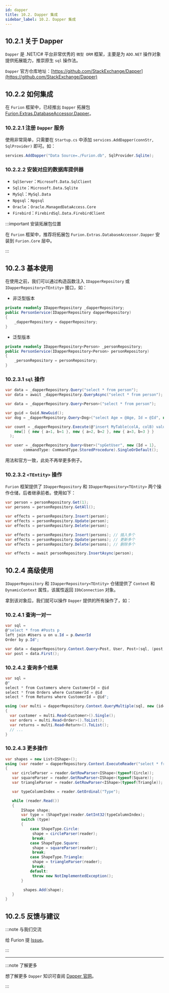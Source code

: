 ```yaml
---
id: dapper
title: 10.2. Dapper 集成
sidebar_label: 10.2. Dapper 集成
---
```


## 10.2.1 关于 Dapper

`Dapper` 是 .NET/C# 平台非常优秀的 `微型 ORM` 框架，主要是为 `ADO.NET` 操作对象提供拓展能力，推崇原生 `sql` 操作法。

`Dapper` 官方仓库地址：[https://github.com/StackExchange/Dapper](https://github.com/StackExchange/Dapper)

## 10.2.2 如何集成

在 `Furion` 框架中，已经推出 `Dapper` 拓展包 [Furion.Extras.DatabaseAccessor.Dapper](https://www.nuget.org/packages/Furion.Extras.DatabaseAccessor.Dapper)。

### 10.2.2.1 注册 `Dapper` 服务

使用非常简单，只需要在 `Startup.cs` 中添加 `services.AddDapper(connStr, SqlProvider)` 即可。如：

```cs
services.AddDapper("Data Source=./Furion.db", SqlProvider.Sqlite);
```

### 10.2.2.2 安装对应的数据库提供器

- `SqlServer`：`Microsoft.Data.SqlClient`
- `Sqlite`：`Microsoft.Data.Sqlite`
- `MySql`：`MySql.Data`
- `Npgsql`：`Npgsql`
- `Oracle`：`Oracle.ManagedDataAccess.Core`
- `Firebird`：`FirebirdSql.Data.FirebirdClient`

:::important 安装拓展包位置

在 `Furion` 框架中，推荐将拓展包 `Furion.Extras.DatabaseAccessor.Dapper` 安装到 `Furion.Core` 层中。

:::

## 10.2.3 基本使用

在使用之前，我们可以通过构造函数注入 `IDapperRepository` 或 `IDapperRepository<TEntity>` 接口，如：

- 非泛型版本

```cs
private readonly IDapperRepository _dapperRepository;
public PersonService(IDapperRepository dapperRepository)
{
    _dapperRepository = dapperRepository;
}
```

- 泛型版本

```cs
private readonly IDapperRepository<Person> _personRepository;
public PersonService(IDapperRepository<Person> personRepository)
{
    _personRepository = personRepository;
}
```

### 10.2.3.1 `sql` 操作

```cs
var data = _dapperRepository.Query("select * from person");
var data = await _dapperRepository.QueryAsync("select * from person");

var data = _dapperRepository.Query<Person>("select * from person");

var guid = Guid.NewGuid();
var dog = _dapperRepository.Query<Dog>("select Age = @Age, Id = @Id", new { Age = (int?)null, Id = guid });
```

```cs
var count = _dapperRepository.Execute(@"insert MyTable(colA, colB) values (@a, @b)",
    new[] { new { a=1, b=1 }, new { a=2, b=2 }, new { a=3, b=3 } }
  );

var user = _dapperRepository.Query<User>("spGetUser", new {Id = 1},
        commandType: CommandType.StoredProcedure).SingleOrDefault();
```

用法和官方一致，此处不再举更多例子。

### 10.2.3.2 `<TEntity>` 操作

`Furion` 框架提供了 `IDapperRepository` 和 `IDapperRepository<TEntity>` 两个操作仓储，后者继承前者。使用如下：

```cs
var person = personRepository.Get(1);
var persons = personRepository.GetAll();

var effects = personRepository.Insert(person);
var effects = personRepository.Update(person);
var effects = personRepository.Delete(person);

var effects = personRepository.Insert(persons); // 插入多个
var effects = personRepository.Update(persons); // 更新多个
var effects = personRepository.Delete(persons); // 删除多个

var effects = await personRepository.InsertAsync(person);
```

## 10.2.4 高级使用

`IDapperRepository` 和 `IDapperRepository<TEntity>` 仓储提供了 `Context` 和 `DynamicContext` 属性，该属性返回 `IDbConnection` 对象。

拿到该对象后，我们就可以操作 `Dapper` 提供的所有操作了，如：

### 10.2.4.1 查询一对一

```cs
var sql =
@"select * from #Posts p
left join #Users u on u.Id = p.OwnerId
Order by p.Id";

var data = dapperRepository.Context.Query<Post, User, Post>(sql, (post, user) => { post.Owner = user; return post;});
var post = data.First();
```

### 10.2.4.2 查询多个结果

```cs
var sql =
@"
select * from Customers where CustomerId = @id
select * from Orders where CustomerId = @id
select * from Returns where CustomerId = @id";

using (var multi = dapperRepository.Context.QueryMultiple(sql, new {id=selectedId}))
{
  var customer = multi.Read<Customer>().Single();
  var orders = multi.Read<Order>().ToList();
  var returns = multi.Read<Return>().ToList();
  // ...
}
```

### 10.2.4.3 更多操作

```cs
var shapes = new List<IShape>();
using (var reader = dapperRepository.Context.ExecuteReader("select * from Shapes"))
{
   var circleParser = reader.GetRowParser<IShape>(typeof(Circle));
   var squareParser = reader.GetRowParser<IShape>(typeof(Square));
   var triangleParser = reader.GetRowParser<IShape>(typeof(Triangle));

   var typeColumnIndex = reader.GetOrdinal("Type");

   while (reader.Read())
   {
       IShape shape;
       var type = (ShapeType)reader.GetInt32(typeColumnIndex);
       switch (type)
       {
           case ShapeType.Circle:
           	shape = circleParser(reader);
           	break;
           case ShapeType.Square:
           	shape = squareParser(reader);
           	break;
           case ShapeType.Triangle:
           	shape = triangleParser(reader);
           	break;
           default:
           	throw new NotImplementedException();
       }

     	shapes.Add(shape);
   }
}
```

## 10.2.5 反馈与建议

:::note 与我们交流

给 Furion 提 [Issue](https://gitee.com/dotnetchina/Furion/issues/new?issue)。

:::

---

:::note 了解更多

想了解更多 `Dapper` 知识可查阅 [Dapper 官网](https://github.com/StackExchange/Dapper)。

:::
